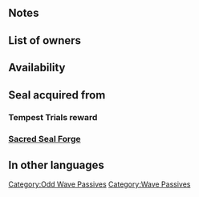 {{SkillPage Tabs}}{{Passive
|name=Odd Atk Wave
|type=C
|exclusive=0
|1name=Odd Atk Wave 1
|1tagid=SID_攻撃の波・奇数1
|1promotionRarity=4
|1promotionTier=1
|1effect=At start of odd-numbered turns, grants Atk+2 to unit and adjacent allies for 1 turn. (Bonus granted to unit even if no allies are adjacent.)
|1required=-
|1cost=60
|2name=Odd Atk Wave 2
|2tagid=SID_攻撃の波・奇数2
|2promotionRarity=5
|2promotionTier=1
|2effect=At start of odd-numbered turns, grants Atk+4 to unit and adjacent allies for 1 turn. (Bonus granted to unit even if no allies are adjacent.)
|2cost=120
|3name=Odd Atk Wave 3
|3tagid=SID_攻撃の波・奇数3
|3effect=At start of odd-numbered turns, grants Atk+6 to unit and adjacent allies for 1 turn. (Bonus granted to unit even if no allies are adjacent.)
|3cost=240
|canUseMove={{MoveList|All}}
|canUseWeapon={{WeaponList|All}}
|properties=random_inherit_base,random_all
}}
==Notes==
{{Bonuses}}
==List of owners==
{{Skill Hero List}}
==Availability==
{{PassiveFocusList}}
{{PassiveDistributionList}}
{{PassiveCombatManualList}}
==Seal acquired from==
===Tempest Trials reward===
{{Tempest Trials seal reward}}
===[[Sacred Seal Forge]]===
{{SealCosts
|seals=Odd Atk Wave 1;Odd Atk Wave 2;Odd Atk Wave 3
|badgeColor=Scarlet
|costs1=20;100;20
|costs2=60;200;50
|costs3=400;1000;100
}}
==In other languages==
{{OtherLanguages
|japanese=攻撃の波・奇数
|german=Ungrader Angr.
|spanishEU=Ola Ata impar
|spanishLA=Ola Atq. impar
|french=Impair Atq
|italian=Att dispari
|chineseTW=攻擊之波・奇數
|portuguese=Onda Atq. ímp.
}}
{{Passives Navbox|C}}
[[Category:Odd Wave Passives]]
[[Category:Wave Passives]]
{{Seals Navbox}}